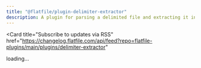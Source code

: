 ```yaml
---
title: "@flatfile/plugin-delimiter-extractor"
description: A plugin for parsing a delimited file and extracting it into Flatfile.
---
```


<Card
  title="Subscribe to updates via
  RSS"
  href="https://changelog.flatfile.com/api/feed?repo=flatfile-plugins/main/plugins/delimiter-extractor"
></Card>

<div id="dynamic-content">loading...</div>
